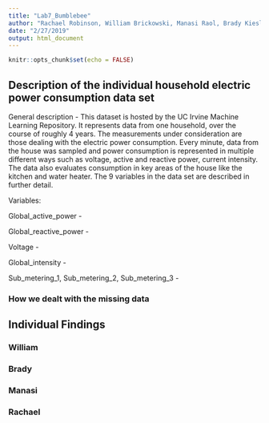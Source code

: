 ```yaml
---
title: "Lab7_Bumblebee"
author: "Rachael Robinson, William Brickowski, Manasi Raol, Brady Kiesling"
date: "2/27/2019"
output: html_document
---
```


```r
knitr::opts_chunk$set(echo = FALSE)
```

## Description of the individual household electric power consumption data set

General description - This dataset is hosted by the UC Irvine Machine Learning Repository. It represents data from one household, over the course of roughly 4 years. The measurements under consideration are those dealing with the electric power consumption. Every minute, data from the house was sampled and power consumption is represented in multiple different ways such as voltage, active and reactive power, current intensity. The data also evaluates consumption in key areas of the house like the kitchen and water heater. The 9 variables in the data set are described in further detail.

Variables:

Global_active_power - 

Global_reactive_power - 

Voltage - 

Global_intensity - 

Sub_metering_1, Sub_metering_2, Sub_metering_3 - 


### How we dealt with the missing data


## Individual Findings


### William


### Brady


### Manasi


### Rachael

